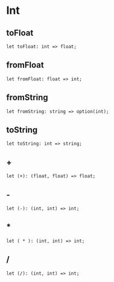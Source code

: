 
# Int

## toFloat

```re sig
let toFloat: int => float;
```

## fromFloat

```re sig
let fromFloat: float => int;
```

## fromString

```re sig
let fromString: string => option(int);
```

## toString

```re sig
let toString: int => string;
```

## +

```re sig
let (+): (float, float) => float;
```

## -

```re sig
let (-): (int, int) => int;
```

## \*

```re sig
let ( * ): (int, int) => int;
```

## /

```re sig
let (/): (int, int) => int;
```
